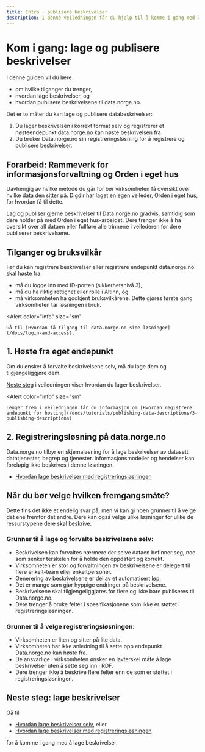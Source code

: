 ```yaml
---
title: Intro - publisere beskrivelser
description: I denne veiledningen får du hjelp til å komme i gang med å beskrive data og publisere beskrivelsen til data.norge.no.
---
```


# Kom i gang: lage og publisere beskrivelser

I denne guiden vil du lære

- om hvilke tilganger du trenger,
- hvordan lage beskrivelser, og
- hvordan publisere beskrivelsene til data.norge.no.

<Divider />

Det er to måter du kan lage og publisere databeskrivelser:

1. Du lager beskrivelsen i korrekt format selv og registrerer et høsteendepunkt data.norge.no kan høste beskrivelsen fra.
2. Du bruker Data.norge.no sin registreringsløsning for å registrere og publisere beskrivelser.

## Forarbeid: Rammeverk for informasjonsforvaltning og Orden i eget hus

Uavhengig av hvilke metode du går for bør virksomheten få oversikt over hvilke data den sitter på. Digdir har laget en egen veileder, [Orden i eget hus](https://www.digdir.no/informasjonsforvaltning/veileder-orden-i-eget-hus/2716), for hvordan få til dette.

Lag og publiser gjerne beskrivelser til Data.norge.no gradvis, samtidig som dere holder på med Orden i eget hus-arbeidet. Dere trenger ikke å ha oversikt over all dataen eller fullføre alle trinnene i veilederen før dere publiserer beskrivelsene.

## Tilganger og bruksvilkår

Før du kan registrere beskrivelser eller registrere endepunkt data.norge.no skal høste fra:

- må du logge inn med ID-porten (sikkerhetsnivå 3),
- må du ha riktig rettighet eller rolle i Altinn, og
- må virksomheten ha godkjent bruksvilkårene. Dette gjøres første gang virksomheten tar løsningen i bruk.

<Alert
    color="info"
    size="sm"
>
    Gå til [Hvordan få tilgang til data.norge.no sine løsninger](/docs/login-and-access).
</Alert>

## 1. Høste fra eget endepunkt

Om du ønsker å forvalte beskrivelsene selv, må du lage dem og tilgjengeliggjøre dem.

[Neste steg](/docs/tutorials/publishing-data-descriptions/1-creating-descriptions-self) i veiledningen viser hvordan du lager beskrivelser.

<Alert
    color="info"
    size="sm"
>
    Lenger frem i veiledningen får du informasjon om [Hvordan registrere endepunkt for høsting](/docs/tutorials/publishing-data-descriptions/3-publishing-descriptions)
</Alert>

## 2. Registreringsløsning på data.norge.no

Data.norge.no tilbyr en skjemaløsning for å lage beskrivelser av datasett, datatjenester, begrep og tjenester. Informasjonsmodeller og hendelser kan foreløpig ikke beskrives i denne løsningen.

- [Hvordan lage beskrivelser med registreringsløsningen](/docs/tutorials/publishing-data-descriptions/2-creating-descriptions-registration)

## Når du bør velge hvilken fremgangsmåte?

Dette fins det ikke et endelig svar på, men vi kan gi noen grunner til å velge det ene fremfor det andre. Dere kan også velge ulike løsninger for ulike de ressurstypene dere skal beskrive.

### Grunner til å lage og forvalte beskrivelsene selv:

- Beskrivelsen kan forvaltes nærmere der selve dataen befinner seg, noe som senker terskelen for å holde den oppdatert og korrekt.
- Virksomheten er stor og forvaltningen av beskrivelsene er delegert til flere enkelt-team eller enkeltpersoner.
- Generering av beskrivelsene er del av et automatisert løp.
- Det er mange som gjør hyppige endringer på beskrivelsene.
- Beskrivelsene skal tilgjengeliggjøres for flere og ikke bare publiseres til Data.norge.no.
- Dere trenger å bruke felter i spesifikasjonene som ikke er støttet i registreringsløsningen.

### Grunner til å velge registreringsløsningen:

- Virksomheten er liten og sitter på lite data.
- Virksomheten har ikke anledning til å sette opp endepunkt Data.norge.no kan høste fra.
- De ansvarlige i virksomheten ønsker en lavterskel måte å lage beskrivelser uten å sette seg inn i RDF.
- Dere trenger ikke å beskrive flere felter enn de som er støttet i registreringsløsningen.

## Neste steg: lage beskrivelser

Gå til
- [Hvordan lage beskrivelser selv](/docs/tutorials/publishing-data-descriptions/1-creating-descriptions-self), eller
- [Hvordan lage beskrivelser med registreringsløsningen](/docs/tutorials/publishing-data-descriptions/2-creating-descriptions-registration)

for å komme i gang med å lage beskrivelser.

